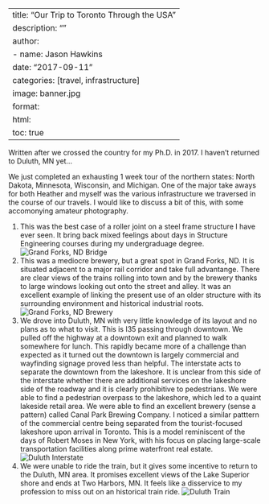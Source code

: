 
---
title: "Our Trip to Toronto Through the USA"
description: ""
author:
  - name: Jason Hawkins
date: "2017-09-11"
categories: [travel, infrastructure]
image: banner.jpg
format: 
  html:
    toc: true
---

Written after we crossed the country for my Ph.D. in 2017. I haven't returned to Duluth, MN yet...

We just completed an exhausting 1 week tour of the northern states: North Dakota, Minnesota, Wisconsin, and Michigan. One of the major take
aways for both Heather and myself was the various infrastructure we traversed in the course of our travels. I would like to discuss a bit of
this, with some accomonying amateur photography.

1. This was the best case of a roller joint on a steel frame structure 
I have ever seen. It bring back mixed feelings about days in 
Structure Engineering courses during my undergraduage degree.
![Grand Forks, ND Bridge](DSC_0891.JPG)
2. This was a mediocre brewery, but a great spot in Grand Forks, ND.
It is situated adjacent to a major rail corridor and take full advantange.
There are clear views of the trains rolling into town and by the brewery
thanks to large windows looking out onto the street and alley. It was
an excellent example of linking the present use of an older structure with
its surrounding environment and historical industrial roots.
![Grand Forks, ND Brewery](img/DSC_0897.JPG)
3. We drove into Duluth, MN with very little knowledge of its layout and no
plans as to what to visit. This is I35 passing through downtown. We pulled off
the highway at a downtown exit and planned to walk somewhere for lunch.
This rapidly became more of a challenge than expected as it turned out
the downtown is largely commercial and wayfinding signage proved less
than helpful. The interstate acts to separate the downtown from the lakeshore.
It is unclear from this side of the interstate whether there are additional services
on the lakeshore side of the roadway and it is clearly prohibitive to pedestrians.
We were able to find a pedestrian overpass to the lakeshore, which led to a quaint
lakeside retail area. We were able to find an excellent brewery (sense a pattern)
called Canal Park Brewing Company. I noticed a similar patttern of the commercial centre
being separated from the tourist-focused lakeshore upon arrival in Toronto. This is a model
reminiscent of the days of Robert Moses in New York, with his focus on placing large-scale
transportation facilities along prime waterfront real estate.
![Duluth Interstate](DSC_0946.JPG)
4. We were unable to ride the train, but it gives some incentive to return to the
Duluth, MN area. It promises excellent views of the Lake Superior shore and ends at
Two Harbors, MN. It feels like a disservice to my profession to miss out on an historical
train ride.
![Duluth Train](DSC_0950.JPG)